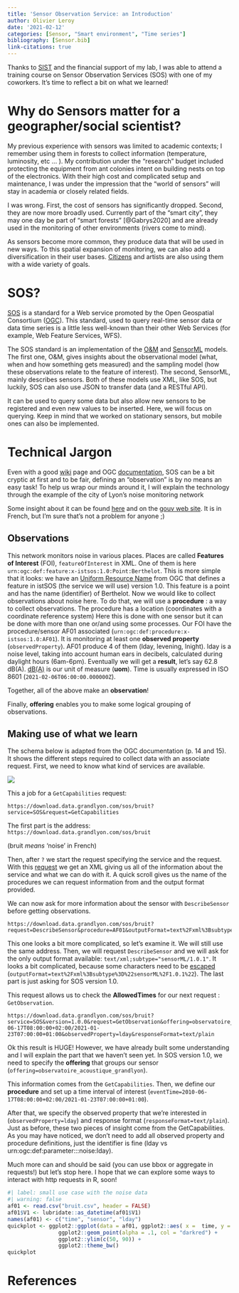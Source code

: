 ```yaml
---
title: 'Sensor Observation Service: an Introduction'
author: Olivier Leroy
date: '2021-02-12'
categories: [Sensor, "Smart environment", "Time series"]
bibliography: [Sensor.bib]
link-citations: true
---
```


Thanks to [SIST](https://sist.cnrs.fr/) and the financial support of my lab, I was able to attend a training course on Sensor Observation Services (SOS) with one of my coworkers. It's time to reflect a bit on what we learned! 

# Why do Sensors matter for a geographer/social scientist?

My previous experience with sensors was limited to academic contexts; I remember using them in forests to collect information (temperature, luminosity, etc ... ). My contribution under the "research" budget included protecting the equipment from ant colonies intent on building nests on top of the electronics. With their high cost and complicated setup and maintenance, I was under the impression that the "world of sensors" will stay in academia or closely related fields. 

I was wrong. First, the cost of sensors has significantly dropped. Second, they are now more broadly used. Currently part of the "smart city", they may one day be part of "smart forests" [@Gabrys2020] and are already used in the monitoring of other environments (rivers come to mind). 

As sensors become more common, they produce data that will be used in new ways. To this spatial expansion of monitoring, we can also add a diversification in their user bases. [Citizens](https://citizensense.net/) and artists are also using them with a wide variety of goals. 

# SOS?

[SOS](https://www.ogc.org/standards/sos) is a standard for a Web service promoted by the Open Geospatial Consortium ([OGC](https://www.ogc.org/)). This standard, used to query real-time sensor data or data time series is a little less well-known than their other Web Services (for example, Web Feature Services, WFS). 

The SOS standard is an implementation of the [O&M](https://www.seegrid.csiro.au/wiki/AppSchemas/ObservationsAndSampling) and [SensorML](https://en.wikipedia.org/wiki/SensorML) models. The first one, O&M, gives insights about the observational model (what, when and how something gets measured) and the sampling model (how these observations relate to the feature of interest). The second, SensorML, mainly describes sensors. Both of these models use XML, like SOS, but luckily, SOS can also use JSON to transfer data (and a RESTful API). 

It can be used to query some data but also allow new sensors to be registered and even new values to be inserted. Here, we will focus on querying. Keep in mind that we worked on stationary sensors, but mobile ones can also be implemented.

# Technical Jargon

Even with a good [wiki](https://en.wikipedia.org/wiki/Sensor_Observation_Service) page and OGC [documentation](https://portal.ogc.org/files/?artifact_id=26667), SOS can be a bit cryptic at first and to be fair, defining an "observation" is by no means an easy task! To help us wrap our minds around it, I will explain the technology through the example of the city of Lyon's noise monitoring network 

Some insight about it can be found [here](https://rdata-grandlyon.readthedocs.io/en/latest/services.html#sos-service-sensor-data) and on the [gouv web site](https://www.data.gouv.fr/fr/datasets/reseau-permanent-de-mesure-de-bruit-de-la-metropole-de-lyon/). It is in French, but I'm sure that's not a problem for anyone ;)

## Observations

This network monitors noise in various places. Places are called **Features of Interest** (FOI), `featureOfInterest` in XML. One of them is here `urn:ogc:def:feature:x-istsos:1.0:Point:Berthelot`. This is more simple that it looks: we have an [Uniform Resource Name](https://en.wikipedia.org/wiki/Uniform_Resource_Name) from OGC that defines a feature in istSOS (the service we will use) version 1.0. This feature is a point and has the name (identifier) of Berthelot. Now we would like to collect observations about noise here. To do that, we will use a **procedure** : a way to collect observations. The procedure has a location (coordinates with a coordinate reference system) Here this is done with one sensor but it can be done with more than one or/and using some processes. Our FOI have the procedure/sensor AF01 associated (`urn:ogc:def:procedure:x-istsos:1.0:AF01`). It is monitoring at least one **observed property** (`observedProperty`). AF01 produce 4 of them (lday, levening, lnight). lday is a noise level, taking into account human ears in decibels, calculated during daylight hours (6am-6pm).  Eventually we will get a **result**, let's say 62.8 dB(A). [dB(A)](https://en.wikipedia.org/wiki/A-weighting) is our unit of measure (**uom**). Time is usually expressed in ISO 8601 (`2021-02-06T06:00:00.000000Z`). 

Together, all of the above make an **observation**!

Finally, **offering** enables you to make some logical grouping of observations. 


## Making use of what we learn

The schema below is adapted from the OGC documentation (p. 14 and 15). It shows the different steps required to collect data with an associate request. First, we need to know what kind of services are available. 

![](./flowshartSOS.png)

This a job for a `GetCapabilities` request: 

```
https://download.data.grandlyon.com/sos/bruit?service=SOS&request=GetCapabilities
```

The first part is the address: `https://download.data.grandlyon.com/sos/bruit`

(bruit *means* 'noise' in French)

Then, after `?`  we start the request specifying the service and the request. With this [request](https://download.data.grandlyon.com/sos/bruit?service=SOS&request=GetCapabilities) we get an XML giving us all of the information about the service and what we can do with it.  A quick scroll gives us the name of the procedures we can request information from and the output format provided. 


We can now ask for more information about the sensor with  `DescribeSensor` before getting observations. 

```
https://download.data.grandlyon.com/sos/bruit?request=DescribeSensor&procedure=AF01&outputFormat=text%2Fxml%3Bsubtype%3D%22sensorML%2F1.0.1%22&service=SOS&version=1.0.0
```

This one looks a bit more complicated, so let's examine it. We will still use the same address. Then, we will request `DescribeSensor` and we will ask for the only output format available: `text/xml;subtype="sensorML/1.0.1"`. It looks a bit complicated, because some characters need to be [escaped](https://en.wikipedia.org/wiki/Percent-encoding) (`outputFormat=text%2Fxml%3Bsubtype%3D%22sensorML%2F1.0.1%22`). The last part is just asking for SOS version 1.0. 


This request allows us to check the **AllowedTimes** for our next request : `GetObservation`.

```
https://download.data.grandlyon.com/sos/bruit?service=SOS&version=1.0.0&request=GetObservation&offering=observatoire_acoustique_grandlyon&procedure=AF01&eventTime=2010-06-17T08:00:00+02:00/2021-01-23T07:00:00+01:00&observedProperty=lday&responseFormat=text/plain
```

Ok this result is HUGE! However, we have already built some understanding and I will explain the part that we haven't seen yet. In SOS version 1.0, we need to specify the **offering** that groups our sensor (`offering=observatoire_acoustique_grandlyon`). 

This information comes from the `GetCapabilities`. Then, we define our **procedure** and set up a time interval of interest (`eventTime=2010-06-17T08:00:00+02:00/2021-01-23T07:00:00+01:00`). 

After that, we specify the observed property that we're interested in (`observedProperty=lday`) and response format (`responseFormat=text/plain`). Just as before, these two pieces of insight come from the GetCapabilities. As you may have noticed, we don't need to add all observed property and procedure definitions, just the identifier is fine (lday vs urn:ogc:def:parameter:::noise:lday).

Much more can and should be said (you can use bbox or aggregate in requests!) but let's stop here. I hope that we can explore some ways to interact with http requests in R, soon!

```r
#| label: small use case with the noise data
#| warning: false
af01 <- read.csv("bruit.csv", header = FALSE)
af01$V1 <- lubridate::as_datetime(af01$V1)
names(af01) <- c("time", "sensor", "lday")
quickplot <- ggplot2::ggplot(data = af01, ggplot2::aes( x =  time, y = lday)) +
                ggplot2::geom_point(alpha = .1, col = "darkred") + 
                ggplot2::ylim(c(50, 90)) +
                ggplot2::theme_bw()
quickplot
```




# References
